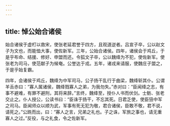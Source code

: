 ```yaml
---
---
---
```

title: 悼公始合诸侯
---


始合诸侯于虚朾以救宋，使张老延君誉于四方，且观道逆者。吕宣子卒，公以赵文子为文也，而能恤大事，使佐新军。三年，公始合诸侯。四年，诸侯会于鸡丘，于是乎布命、结援、修好、申盟而还。令狐文子卒，公以魏绛为不犯，使佐新军。使张老为司马，使范献子为候奄。公誉达于戎。五年，诸戎来请服，使魏庄子盟之，于是乎始复霸。

四年，会诸侯于鸡丘，魏绛为中军司马，公子扬干乱行于曲梁，魏绛斩其仆。公谓羊舌赤曰：“寡人属诸侯，魏绛戮寡人之弟，为我勿失。”赤对曰：“臣闻绛之志，有事不避难，有罪不避刑，其将来辞。”言终，魏绛至，授仆人书而伏剑。士鲂、张老交止之。仆人授公，公读书曰：“臣诛于扬干，不忘其死。日君乏使，使臣狃中军之司马。臣闻师众以顺为武，军事有死无犯为敬，君合诸侯，臣敢不敬，君不说，请死之。”公跣而出，曰：“寡人之言，兄弟之礼也。子之诛，军旅之事也，请无重寡人之过。”反役，与之礼食，令之佐新军。

